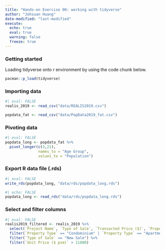 ```yaml
---
title: "Hands-on Exercise 00: working with tidyverse"
author: "Johsuan Huang"
date-modified: "last-modified"
execute:
  echo: true
  eval: true
  warning: false
  freeze: true
---
```


### Getting started

Loading tidyverse onto r environment by using the code chunk below.

```r
pacman::p_load(tidyverse)
```

### Importing data

```r
#| eval: FALSE
realis_2019 <- read_csv("data/REALIS2019.csv")
```

```r
popdata_fat <- read_csv("data/PopData2019_fat.csv")
```

### Pivoting data

```r
#| eval: FALSE
popdata_long <- popdata_fat %>%
  pivot_longer(c(3,21),
               names_to = "Age Group",
               values_to = "Population")
```

### Export R data file (.rds)

```r
#| eval: FALSE
write_rds(popdata_long, "data/rds/popdata_long.rds")
```

```r
#| echo: FALSE
popdata_long <- read_rds("data/rds/popdata_long.rds")
```

### Select and filter columns

```r
#| eval: FALSE
realis2019_filtered <- realis_2019 %>%
  select(`Project Name`, `Type of Sale`, `Transacted Price ($)`, `Property Type`, `Unit Price ($ psm)`) %>%
  filter(`Property Type` == "Condominium" | `Property Type` == "Apartment") %>%
  filter(`Type of Sale` == "New Sale") %>%
  filter(`Unit Price ($ psm)` > 11000)
  
```
